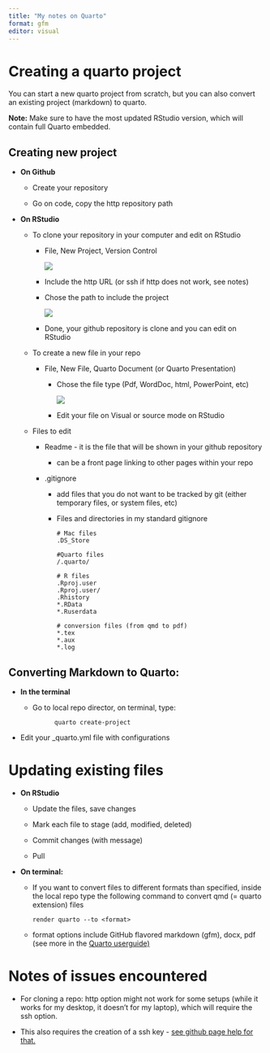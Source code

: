 ```yaml
---
title: "My notes on Quarto"
format: gfm
editor: visual
---
```


# Creating a quarto project

You can start a new quarto project from scratch, but you can also convert an existing project (markdown) to quarto.

**Note:** Make sure to have the most updated RStudio version, which will contain full Quarto embedded.

## Creating new project

-   **On Github**

    -   Create your repository

    -   Go on code, copy the http repository path

-   **On RStudio**

    -   To clone your repository in your computer and edit on RStudio

        -   File, New Project, Version Control

            ![](figures/gitrepo.png)

        -   Include the http URL (or ssh if http does not work, see notes)

        -   Chose the path to include the project

            ![](figures/getfromgit.png)

        -   Done, your github repository is clone and you can edit on RStudio

    -   To create a new file in your repo

        -   File, New File, Quarto Document (or Quarto Presentation)

            -   Chose the file type (Pdf, WordDoc, html, PowerPoint, etc)

                ![](figures/newfile.png)

            -   Edit your file on Visual or source mode on RStudio

    -   Files to edit

        -   Readme - it is the file that will be shown in your github repository

            -   can be a front page linking to other pages within your repo

        -   .gitignore

            -   add files that you do not want to be tracked by git (either temporary files, or system files, etc)

            -   Files and directories in my standard gitignore

                    # Mac files 
                    .DS_Store

                    #Quarto files 
                    /.quarto/

                    # R files
                    .Rproj.user 
                    .Rproj.user/ 
                    .Rhistory
                    *.RData
                    *.Ruserdata

                    # conversion files (from qmd to pdf) 
                    *.tex
                    *.aux 
                    *.log

## Converting Markdown to Quarto:

-   **In the terminal**

    -   Go to local repo director, on terminal, type:

                  quarto create-project

-   Edit your \_quarto.yml file with configurations

# Updating existing files

-   **On RStudio**

    -   Update the files, save changes

    -   Mark each file to stage (add, modified, deleted)

    -   Commit changes (with message)

    -   Pull

-   **On terminal:**

    -   If you want to convert files to different formats than specified, inside the local repo type the following command to convert qmd (= quarto extension) files

            render quarto --to <format>

    -   format options include GitHub flavored markdown (gfm), docx, pdf (see more in the [Quarto userguide)](https://quarto.org/docs/computations/r.html#rendering)

# Notes of issues encountered

-   For cloning a repo: http option might not work for some setups (while it works for my desktop, it doesn't for my laptop), which will require the ssh option.

-   This also requires the creation of a ssh key - [see github page help for that.](https://docs.github.com/en/authentication/connecting-to-github-with-ssh/generating-a-new-ssh-key-and-adding-it-to-the-ssh-agent)
